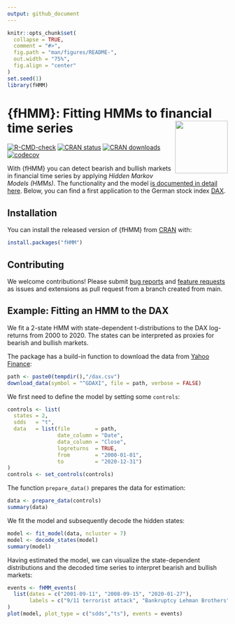 ```yaml
---
output: github_document
---
```


<!-- README.md is generated from README.Rmd. Please edit that file -->

```r
knitr::opts_chunk$set(
  collapse = TRUE,
  comment = "#>",
  fig.path = "man/figures/README-",
  out.width = "75%",
  fig.align = "center"
)
set.seed(1)
library(fHMM)
```

# {fHMM}: Fitting HMMs to financial time series <img src="man/figures/logo.svg" align="right" alt="" width="120" />

<!-- badges: start -->
[![R-CMD-check](https://github.com/loelschlaeger/fHMM/workflows/R-CMD-check/badge.svg)](https://github.com/loelschlaeger/fHMM/actions)
[![CRAN status](https://www.r-pkg.org/badges/version-last-release/fHMM)](https://www.r-pkg.org/badges/version-last-release/fHMM)
[![CRAN downloads](https://cranlogs.r-pkg.org/badges/grand-total/fHMM)](https://cranlogs.r-pkg.org/badges/grand-total/fHMM)
[![codecov](https://codecov.io/gh/loelschlaeger/fHMM/branch/master/graph/badge.svg)](https://app.codecov.io/gh/loelschlaeger/fHMM)
<!-- badges: end -->

With {fHMM} you can detect bearish and bullish markets in financial time series by applying *Hidden Markov Models (HMMs)*. The functionality and the model [is documented in detail here](https://loelschlaeger.de/fHMM/articles/). Below, you can find a first application to the German stock index [DAX](https://en.wikipedia.org/wiki/DAX).

## Installation

You can install the released version of {fHMM} from [CRAN](https://CRAN.R-project.org) with:

```r
install.packages("fHMM")
```

## Contributing

We welcome contributions! Please submit [bug reports](https://github.com/loelschlaeger/fHMM/issues/new?assignees=&labels=bug&template=bug.md) and [feature requests](https://github.com/loelschlaeger/fHMM/issues/new?assignees=&labels=future&template=suggestion.md) as issues and extensions as pull request from a branch created from main.

## Example: Fitting an HMM to the DAX

We fit a 2-state HMM with state-dependent t-distributions to the DAX log-returns from 2000 to 2020. The states can be interpreted as proxies for bearish and bullish markets.

The package has a build-in function to download the data from [Yahoo Finance](https://finance.yahoo.com/):

```r
path <- paste0(tempdir(),"/dax.csv")
download_data(symbol = "^GDAXI", file = path, verbose = FALSE)
```

We first need to define the model by setting some `controls`:

```r
controls <- list(
  states = 2,
  sdds   = "t",
  data   = list(file        = path,
                date_column = "Date",
                data_column = "Close",
                logreturns  = TRUE,
                from        = "2000-01-01",
                to          = "2020-12-31")
)
controls <- set_controls(controls)
```

The function `prepare_data()` prepares the data for estimation:

```r
data <- prepare_data(controls)
summary(data)
```

We fit the model and subsequently decode the hidden states:

```r
model <- fit_model(data, ncluster = 7)
model <- decode_states(model)
summary(model)
```

Having estimated the model, we can visualize the state-dependent distributions and the decoded time series to interpret bearish and bullish markets:

```r
events <- fHMM_events(
  list(dates = c("2001-09-11", "2008-09-15", "2020-01-27"),
       labels = c("9/11 terrorist attack", "Bankruptcy Lehman Brothers", "First COVID-19 case Germany"))
)
plot(model, plot_type = c("sdds","ts"), events = events)
```
